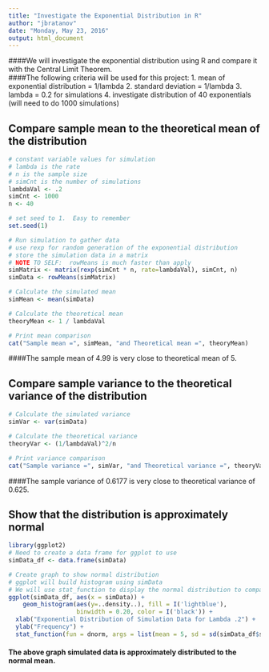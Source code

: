 ---
title: "Investigate the Exponential Distribution in R"
author: "jbratanov"
date: "Monday, May 23, 2016"
output: html_document
---

####We will investigate the exponential distribution using R and compare it with the Central Limit Theorem.  
####The following criteria will be used for this project:
 1. mean of exponential distribution = 1/lambda
 2. standard deviation = 1/lambda
 3. lambda = 0.2 for simulations
 4. investigate distribution of 40 exponentials (will need to do 1000 simulations)

## Compare sample mean to the theoretical mean of the distribution
```{r}

# constant variable values for simulation
# lambda is the rate
# n is the sample size
# simCnt is the number of simulations
lambdaVal <- .2
simCnt <- 1000
n <- 40

# set seed to 1.  Easy to remember
set.seed(1)

# Run simulation to gather data
# use rexp for random generation of the exponential distribution
# store the simulation data in a matrix
# NOTE TO SELF:  rowMeans is much faster than apply
simMatrix <- matrix(rexp(simCnt * n, rate=lambdaVal), simCnt, n)
simData <- rowMeans(simMatrix)

# Calculate the simulated mean
simMean <- mean(simData)

# Calculate the theoretical mean
theoryMean <- 1 / lambdaVal

# Print mean comparison
cat("Sample mean =", simMean, "and Theoretical mean =", theoryMean)
```
####The sample mean of 4.99 is very close to theoretical mean of 5.

## Compare sample variance to the theoretical variance of the distribution
```{r}

# Calculate the simulated variance
simVar <- var(simData)

# Calculate the theoretical variance
theoryVar <- (1/lambdaVal)^2/n

# Print variance comparison
cat("Sample variance =", simVar, "and Theoretical variance =", theoryVar)
```
####The sample variance of 0.6177 is very close to theoretical variance of 0.625.

## Show that the distribution is approximately normal
```{r}
library(ggplot2)
# Need to create a data frame for ggplot to use
simData_df <- data.frame(simData)

# Create graph to show normal distribution
# ggplot will build histogram using simData
# We will use stat_function to display the normal distribution to compare
ggplot(simData_df, aes(x = simData)) + 
    geom_histogram(aes(y=..density..), fill = I('lightblue'), 
                   binwidth = 0.20, color = I('black')) + 
  xlab("Exponential Distribution of Simulation Data for Lambda .2") +
  ylab("Frequency") +
  stat_function(fun = dnorm, args = list(mean = 5, sd = sd(simData_df$simData)))
```

####  The above graph simulated data is approximately distributed to the normal mean.

